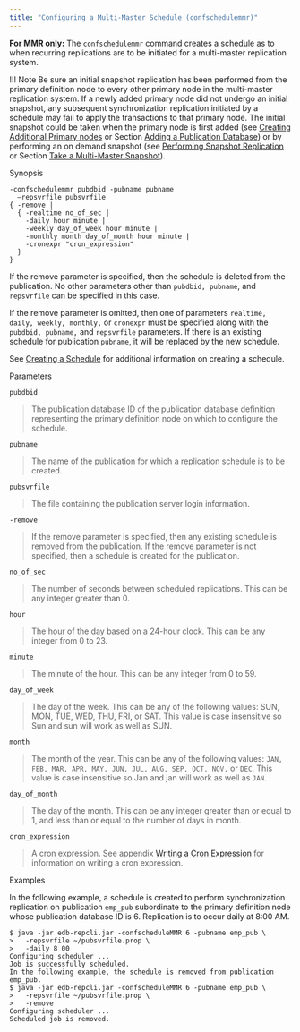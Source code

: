 ```yaml
---
title: "Configuring a Multi-Master Schedule (confschedulemmr)"
---
```


<div id="configure_mmr_schedule" class="registered_link"></div>

**For MMR only:** The `confschedulemmr` command creates a schedule as to when recurring replications are to be initiated for a multi-master replication system.

!!! Note
    Be sure an initial snapshot replication has been performed from the primary definition node to every other primary node in the multi-master replication system. If a newly added primary node did not undergo an initial snapshot, any subsequent synchronization replication initiated by a schedule may fail to apply the transactions to that primary node. The initial snapshot could be taken when the primary node is first added (see [Creating Additional Primary nodes](../../06_mmr_operation/03_creating_primary_nodes/#creating_primary_nodes) or Section [Adding a Publication Database](06_add_pub_database/#add_pub_database)) or by performing an on demand snapshot (see [Performing Snapshot Replication](../../06_mmr_operation/05_on_demand_replication_mmr/#perform_snapshot_replication_mmr) or Section [Take a Multi-Master Snapshot](41_taking_mmr_snapshot/#taking_mmr_snapshot)).

Synopsis

```text
-confschedulemmr pubdbid -pubname pubname
  –repsvrfile pubsvrfile
{ -remove |
  { -realtime no_of_sec |
    -daily hour minute |
    -weekly day_of_week hour minute |
    -monthly month day_of_month hour minute |
    -cronexpr "cron_expression"
  }
}
```

If the remove parameter is specified, then the schedule is deleted from the publication. No other parameters other than `pubdbid, pubname`, and `repsvrfile` can be specified in this case.

If the remove parameter is omitted, then one of parameters `realtime, daily, weekly, monthly,` or `cronexpr` must be specified along with the `pubdbid, pubname,` and `repsvrfile` parameters. If there is an existing schedule for publication `pubname`, it will be replaced by the new schedule.

See [Creating a Schedule](../../07_common_operations/02_creating_schedule/#creating_schedule) for additional information on creating a schedule.

Parameters

`pubdbid`

> The publication database ID of the publication database definition representing the primary definition node on which to configure the schedule.

`pubname`

> The name of the publication for which a replication schedule is to be created.

`pubsvrfile`

> The file containing the publication server login information.

`-remove`

> If the remove parameter is specified, then any existing schedule is removed from the publication. If the remove parameter is not specified, then a schedule is created for the publication.

`no_of_sec`

> The number of seconds between scheduled replications. This can be any integer greater than 0.

`hour`

> The hour of the day based on a 24-hour clock. This can be any integer from 0 to 23.

`minute`

> The minute of the hour. This can be any integer from 0 to 59.

`day_of_week`

> The day of the week. This can be any of the following values: SUN, MON, TUE, WED, THU, FRI, or SAT. This value is case insensitive so Sun and sun will work as well as SUN.

`month`

> The month of the year. This can be any of the following values: `JAN, FEB, MAR, APR, MAY, JUN, JUL, AUG, SEP, OCT, NOV,` or `DEC`. This value is case insensitive so Jan and jan will work as well as `JAN`.

`day_of_month`

> The day of the month. This can be any integer greater than or equal to 1, and less than or equal to the number of days in month.

`cron_expression`

> A cron expression. See appendix [Writing a Cron Expression](../../10_appendix/04_miscellaneous_xdb_processing_topics/03_writing_cron_exp/#writing_cron_exp) for information on writing a cron expression.

Examples

In the following example, a schedule is created to perform synchronization replication on publication `emp_pub` subordinate to the primary definition node whose publication database ID is 6. Replication is to occur daily at 8:00 AM.

```text
$ java -jar edb-repcli.jar -confscheduleMMR 6 -pubname emp_pub \
>   -repsvrfile ~/pubsvrfile.prop \
>   -daily 8 00
Configuring scheduler ...
Job is successfully scheduled.
In the following example, the schedule is removed from publication emp_pub.
$ java -jar edb-repcli.jar -confscheduleMMR 6 -pubname emp_pub \
>   -repsvrfile ~/pubsvrfile.prop \
>   -remove
Configuring scheduler ...
Scheduled job is removed.
```
